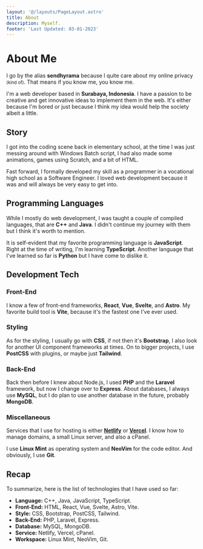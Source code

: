 ```yaml
---
layout: '@/layouts/PageLayout.astro'
title: About
description: Myself.
footer: 'Last Updated: 03-01-2023'
---
```



# About Me

I go by the alias **sendhyrama** because I quite care about my online privacy
<small>(kind of)</small>. That means if you know me, you know me.

I'm a web developer based in **Surabaya, Indonesia**. I have a passion to be creative and
get innovative ideas to implement them in the web. It's either because I'm bored
or just because I think my idea would help the society albeit a little.

## Story

I got into the coding scene back in elementary school, at the time I was just
messing around with Windows Batch script, I had also made some animations, games
using Scratch, and a bit of HTML.

Fast forward, I formally developed my skill as a programmer in a vocational high
school as a Software Engineer. I loved web development because it was and will
always be very easy to get into.

## Programming Languages

While I mostly do web development, I was taught a couple of compiled languages,
that are **C++** and **Java**. I didn't continue my journey with them but I
think it's worth to mention.

It is self-evident that my favorite programming language is **JavaScript**.
Right at the time of writing, I'm learning **TypeScript**. Another language that
I've learned so far is **Python** but I have come to dislike it.

## Development Tech

### Front-End

I know a few of front-end frameworks, **React**, **Vue**, **Svelte**, and
**Astro**. My favorite build tool is **Vite**, because it's the fastest one I've
ever used.

### Styling

As for the styling, I usually go with **CSS**, if not then it's **Bootstrap**,
I also look for another UI component frameworks at times. On to bigger projects,
I use **PostCSS** with plugins, or maybe just **Tailwind**.

### Back-End

Back then before I knew about Node.js, I used **PHP** and the **Laravel**
framework, but now I change over to **Express**. About databases, I always use
**MySQL**, but I do plan to use another database in the future, probably
**MongoDB**.

### Miscellaneous

Services that I use for hosting is either **[Netlify](https://netlify.com)**
or **[Vercel](https://vercel.net)**. I know how to manage domains,
a small Linux server, and also a cPanel.

I use **Linux Mint** as operating system and **NeoVim** for the code editor. And
obviously, I use **Git**.

## Recap

To summarize, here is the list of technologies that I have used so far:

- **Language:** C++, Java, JavaScript, TypeScript.
- **Front-End:** HTML, React, Vue, Svelte, Astro, Vite.
- **Style:** CSS, Bootstrap, PostCSS, Tailwind.
- **Back-End:** PHP, Laravel, Express.
- **Database:** MySQL, MongoDB.
- **Service:** Netlify, Vercel, cPanel.
- **Workspace:** Linux Mint, NeoVim, Git.
